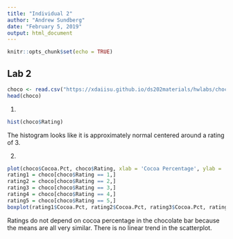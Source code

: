 ```yaml
---
title: "Individual 2"
author: "Andrew Sundberg"
date: "February 5, 2019"
output: html_document
---
```


```r
knitr::opts_chunk$set(echo = TRUE)
```

## Lab 2

```r
choco <- read.csv("https://xdaiisu.github.io/ds202materials/hwlabs/choco.csv")
head(choco)
```

1.

```r
hist(choco$Rating)
```

The histogram looks like it is approximately normal centered around a rating of 3.  

2.
```r
plot(choco$Cocoa.Pct, choco$Rating, xlab = 'Cocoa Percentage', ylab = 'Rating')
rating1 = choco[choco$Rating == 1,]
rating2 = choco[choco$Rating == 2,]
rating3 = choco[choco$Rating == 3,]
rating4 = choco[choco$Rating == 4,]
rating5 = choco[choco$Rating == 5,]
boxplot(rating1$Cocoa.Pct, rating2$Cocoa.Pct, rating3$Cocoa.Pct, rating4$Cocoa.Pct, rating5$Cocoa.Pct, xlab = 'Rating', ylab = 'Cocoa Percentage')
```


Ratings do not depend on cocoa percentage in the chocolate bar because the means are all very similar.  There is no linear trend in the scatterplot.